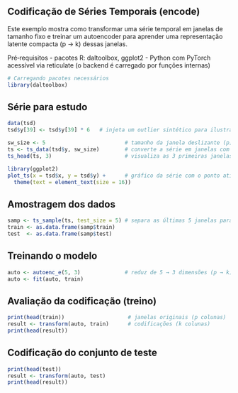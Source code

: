 ## Codificação de Séries Temporais (encode)

Este exemplo mostra como transformar uma série temporal em janelas de tamanho fixo e treinar um autoencoder para aprender uma representação latente compacta (p → k) dessas janelas.

Pré‑requisitos
- pacotes R: daltoolbox, ggplot2
- Python com PyTorch acessível via reticulate (o backend é carregado por funções internas)

```r
# Carregando pacotes necessários
library(daltoolbox)
```

## Série para estudo

```r
data(tsd)
tsd$y[39] <- tsd$y[39] * 6   # injeta um outlier sintético para ilustração no gráfico
```

```r
sw_size <- 5                         # tamanho da janela deslizante (p)
ts <- ts_data(tsd$y, sw_size)        # converte a série em janelas com p colunas
ts_head(ts, 3)                       # visualiza as 3 primeiras janelas
```

```r
library(ggplot2)
plot_ts(x = tsd$x, y = tsd$y) +      # gráfico da série com o ponto atípico marcado pelo pico
  theme(text = element_text(size = 16))
```

## Amostragem dos dados

```r
samp <- ts_sample(ts, test_size = 5) # separa as últimas 5 janelas para teste
train <- as.data.frame(samp$train)
test  <- as.data.frame(samp$test)
```

## Treinando o modelo

```r
auto <- autoenc_e(5, 3)              # reduz de 5 → 3 dimensões (p → k)
auto <- fit(auto, train)
```

## Avaliação da codificação (treino)

```r
print(head(train))                    # janelas originais (p colunas)
result <- transform(auto, train)      # codificações (k colunas)
print(head(result))
```

## Codificação do conjunto de teste

```r
print(head(test))
result <- transform(auto, test)
print(head(result))
```

